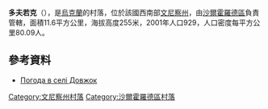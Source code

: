 {{coord|48|44|9|N|28|13|44|E|scale:30000|display=title}}

'''多夫若克'''（{{lang-uk|Довжок}}），是[[烏克蘭|烏克蘭]]的村落，位於該國西南部[[文尼察州|文尼察州]]，由[[沙爾霍羅德區|沙爾霍羅德區]]負責管轄，面積11.6平方公里，海拔高度255米，2001年人口929，人口密度每平方公里80.09人。

==參考資料==
* [http://weather.in.ua/ua/vinnickaja/7084 Погода в селі Довжок]{{Wayback|url=http://weather.in.ua/ua/vinnickaja/7084 |date=20200805172712 }}

[[Category:文尼察州村落|Category:文尼察州村落]]
[[Category:沙爾霍羅德區村落|Category:沙爾霍羅德區村落]]


{{Vinnytsia-geo-stub}}